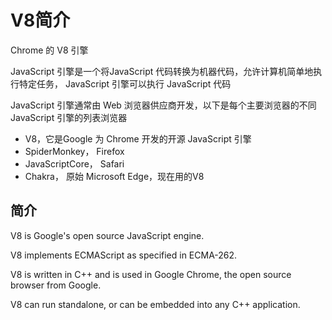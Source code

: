 # V8简介

Chrome 的 V8 引擎

JavaScript 引擎是一个将JavaScript 代码转换为机器代码，允许计算机简单地执行特定任务， JavaScript 引擎可以执行 JavaScript 代码

JavaScript 引擎通常由 Web 浏览器供应商开发，以下是每个主要浏览器的不同 JavaScript 引擎的列表浏览器

- V8，它是Google 为 Chrome 开发的开源 JavaScript 引擎
- SpiderMonkey， Firefox
- JavaScriptCore， Safari
- Chakra， 原始 Microsoft Edge，现在用的V8

## 简介

V8 is Google's open source JavaScript engine.

V8 implements ECMAScript as specified in ECMA-262.

V8 is written in C++ and is used in Google Chrome, the open source browser from Google.

V8 can run standalone, or can be embedded into any C++ application.

